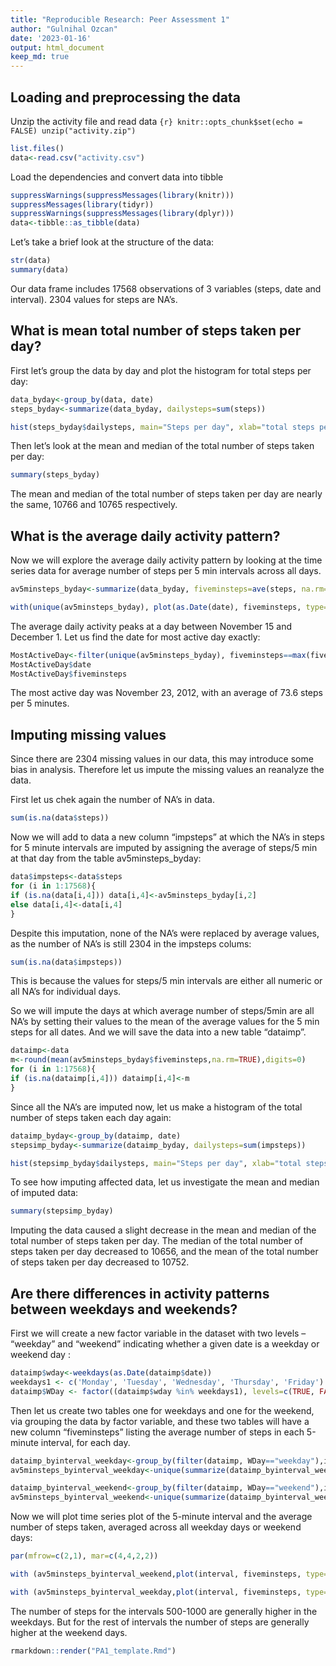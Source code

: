 ```yaml
---
title: "Reproducible Research: Peer Assessment 1"
author: "Gulnihal Ozcan"
date: '2023-01-16'
output: html_document
keep_md: true
---
```



## Loading and preprocessing the data

Unzip the activity file and read data
```{r} knitr::opts_chunk$set(echo = FALSE)
unzip("activity.zip")
```

```r
list.files()
data<-read.csv("activity.csv")
```

Load the dependencies and convert data into tibble
```r
suppressWarnings(suppressMessages(library(knitr)))
suppressMessages(library(tidyr))
suppressWarnings(suppressMessages(library(dplyr)))
data<-tibble::as_tibble(data)
```

Let's take a brief look at the structure of the data:
```r
str(data)
summary(data)
```

Our data frame includes 17568 observations of 3 variables (steps, date and interval). 2304 values for steps are NA's.

## What is mean total number of steps taken per day?

First let's group the data by day and plot the histogram for total steps per day:
```r
data_byday<-group_by(data, date)
steps_byday<-summarize(data_byday, dailysteps=sum(steps))

hist(steps_byday$dailysteps, main="Steps per day", xlab="total steps per day")
```

Then let's look at the mean and median of the total number of steps taken per day:
```r
summary(steps_byday)
```

The mean and median of the total number of steps taken per day are nearly the same, 10766 and 10765 respectively.

## What is the average daily activity pattern?

Now we will explore the average daily activity pattern by looking at the time series data for average number of steps per 5 min intervals across all days.

```r
av5minsteps_byday<-summarize(data_byday, fiveminsteps=ave(steps, na.rm=TRUE), .groups="drop")

with(unique(av5minsteps_byday), plot(as.Date(date), fiveminsteps, type="l", main="Average number of steps/5min at each day", xlab="days", ylab="steps/5min"))

```

The average daily activity peaks at a day between November 15 and December 1. Let us find the date for most active day exactly: 
```r
MostActiveDay<-filter(unique(av5minsteps_byday), fiveminsteps==max(fiveminsteps,na.rm=TRUE))
MostActiveDay$date
MostActiveDay$fiveminsteps
```

The most active day was November 23, 2012, with an average of 73.6 steps per 5 minutes.

## Imputing missing values

Since there are 2304 missing values in our data, this may introduce some bias in analysis. Therefore let us impute the missing values an reanalyze the data.

First let us chek again the number of NA's in data.
```r
sum(is.na(data$steps))
```


Now we will add to data a new column "impsteps" at which the NA's in steps for 5 minute intervals are imputed by assigning the average of steps/5 min at that day from the table av5minsteps_byday:
```r
data$impsteps<-data$steps
for (i in 1:17568){ 
if (is.na(data[i,4])) data[i,4]<-av5minsteps_byday[i,2]
else data[i,4]<-data[i,4]
}
```

Despite this imputation, none of the NA's were replaced by average values, as the number of NA's is still 2304 in the impsteps colums:

```r
sum(is.na(data$impsteps))
```

This is because the values for steps/5 min intervals are either all numeric or all NA's for individual days.

So we will impute the days at which average number of steps/5min are all NA's by setting their values to the mean of the average values for the 5 min steps for all dates. And we will save the data into a new table "dataimp".

```r
dataimp<-data
m<-round(mean(av5minsteps_byday$fiveminsteps,na.rm=TRUE),digits=0)
for (i in 1:17568){ 
if (is.na(dataimp[i,4])) dataimp[i,4]<-m
}
```

Since all the NA's are imputed now, let us make a histogram of the total number of steps taken each day again:

```r
dataimp_byday<-group_by(dataimp, date)
stepsimp_byday<-summarize(dataimp_byday, dailysteps=sum(impsteps))

hist(stepsimp_byday$dailysteps, main="Steps per day", xlab="total steps per day")

```

To see how imputing affected data, let us investigate the mean and median of imputed data:

```r
summary(stepsimp_byday)
```

Imputing the data caused a slight decrease in the mean and median of the total number of steps taken per day. The median of the total number of steps taken per day decreased to 10656, and the mean of the total number of steps taken per day decreased to 10752. 

## Are there differences in activity patterns between weekdays and weekends?

First we will create a new factor variable in the dataset with two levels -- "weekday" and "weekend" indicating whether a given date is a weekday or weekend day :

```r
dataimp$wday<-weekdays(as.Date(dataimp$date))
weekdays1 <- c('Monday', 'Tuesday', 'Wednesday', 'Thursday', 'Friday')
dataimp$WDay <- factor((dataimp$wday %in% weekdays1), levels=c(TRUE, FALSE), labels=c('weekday', 'weekend'))
```

Then let us create two tables one for weekdays and one for the weekend, via grouping the data by factor variable, and these two tables will have a new column "fiveminsteps" listing the average number of steps in each 5-minute interval, for each day.

```r
dataimp_byinterval_weekday<-group_by(filter(dataimp, WDay=="weekday"),interval)
av5minsteps_byinterval_weekday<-unique(summarize(dataimp_byinterval_weekday, fiveminsteps=ave(impsteps, na.rm=TRUE),interval=interval, .groups="drop"))

dataimp_byinterval_weekend<-group_by(filter(dataimp, WDay=="weekend"),interval)
av5minsteps_byinterval_weekend<-unique(summarize(dataimp_byinterval_weekend, fiveminsteps=ave(impsteps, na.rm=TRUE),interval=interval, .groups="drop"))

```

Now we will plot time series plot of the 5-minute interval and the average number of steps taken, averaged across all weekday days or weekend days:

```r

par(mfrow=c(2,1), mar=c(4,4,2,2))

with (av5minsteps_byinterval_weekend,plot(interval, fiveminsteps, type="l", main="weekend", xlab="", ylab="Number of steps"))

with (av5minsteps_byinterval_weekday,plot(interval, fiveminsteps, type="l", main="weekdays",  xlab="Interval", ylab="Number of steps"))

```

The number of steps for the intervals 500-1000 are generally higher in the weekdays. But for the rest of intervals the number of steps are generally higher at the weekend days.

```r
rmarkdown::render("PA1_template.Rmd")
```
